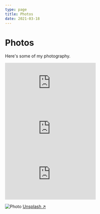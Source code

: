 ```yaml
---
type: page
title: Photos
date: 2021-03-18
---
```


# Photos

Here's some of my photography.


<iframe className="glitch"  src="https://curious-tough-scissor.glitch.me/" frameborder="0"></iframe>

<iframe className="glitch"  src="https://curious-tough-scissor.glitch.me/" frameborder="0"></iframe>

<iframe className="glitch"  src="https://curious-tough-scissor.glitch.me/" frameborder="0"></iframe>


<Image
  src="/images/photo.jpg"
  alt="Photo"
  width={1125}
  height={750}
  priority
  className="next-image"
/>
[Unsplash ↗ ](https://unsplash.com/photos/ndN00KmbJ1c)
